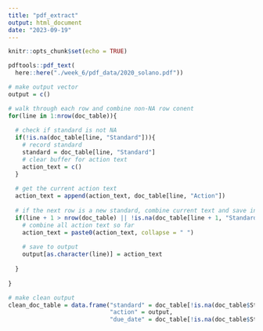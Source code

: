 ```yaml
---
title: "pdf_extract"
output: html_document
date: "2023-09-19"
---
```


```r
knitr::opts_chunk$set(echo = TRUE)
```

```r
pdftools::pdf_text(
  here::here("./week_6/pdf_data/2020_solano.pdf"))
```


```r
# make output vector
output = c()

# walk through each row and combine non-NA row conent
for(line in 1:nrow(doc_table)){
  
  # check if standard is not NA
  if(!is.na(doc_table[line, "Standard"])){
    # record standard
    standard = doc_table[line, "Standard"]
    # clear buffer for action text
    action_text = c()
  }
  
  # get the current action text
  action_text = append(action_text, doc_table[line, "Action"])
  
  # if the next row is a new standard, combine current text and save in output
  if(line + 1 > nrow(doc_table) || !is.na(doc_table[line + 1, "Standard"])){
    # combine all action text so far
    action_text = paste0(action_text, collapse = " ")
    
    # save to output
    output[as.character(line)] = action_text
  
  }
  
}

# make clean output
clean_doc_table = data.frame("standard" = doc_table[!is.na(doc_table$Standard), "Standard"],
                             "action" = output,
                             "due_date" = doc_table[!is.na(doc_table$Standard), "Due.date"])

```

